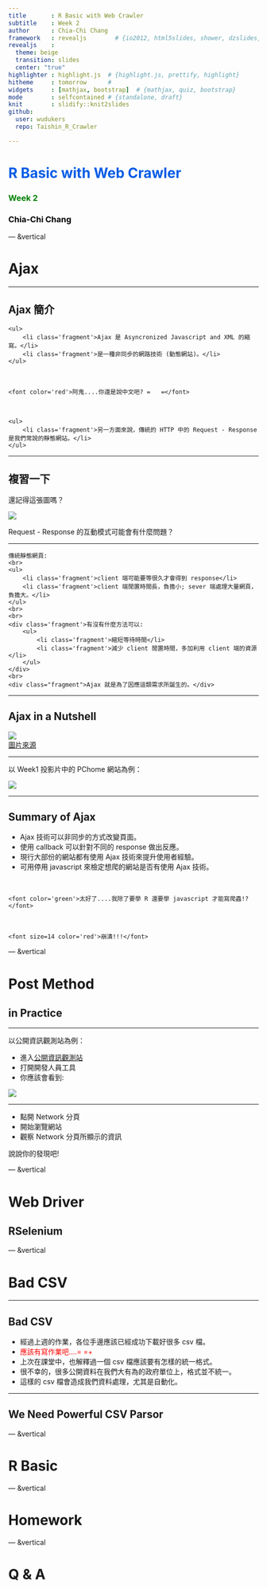 ```yaml
---
title       : R Basic with Web Crawler
subtitle    : Week 2
author      : Chia-Chi Chang
framework   : revealjs        # {io2012, html5slides, shower, dzslides, ...}
revealjs    : 
  theme: beige
  transition: slides
  center: "true"
highlighter : highlight.js  # {highlight.js, prettify, highlight}
hitheme     : tomorrow      # 
widgets     : [mathjax, bootstrap]  # {mathjax, quiz, bootstrap}
mode        : selfcontained # {standalone, draft}
knit        : slidify::knit2slides
github:
  user: wudukers
  repo: Taishin_R_Crawler

---
```


<h1>
  <font color=#005CE6>R Basic with Web Crawler</font>
</h1>
<h3>
  <font color="green">Week 2</font>
</h3>
<h3>
  <font color="black">Chia-Chi Chang</font>
</h3>

--- &vertical

# Ajax

***

## Ajax 簡介

<div align='left'>
	<ul>
		<li class='fragment'>Ajax 是 Asyncronized Javascript and XML 的縮寫。</li>
		<li class='fragment'>是一種非同步的網路技術 (動態網站)。</li>
	</ul>
</div>
<br>
<div class='fragment'>
	<font color='red'>阿鬼....你還是說中文吧? =   =</font>
</div>
<br>
<div align='left'>
	<ul>
		<li class='fragment'>另一方面來說，傳統的 HTTP 中的 Request - Response 是我們常說的靜態網站。</li>
	</ul>
</div>

***

## 複習一下

還記得這張圖嗎？

![](assets/img/http.png)

<div class='fragment'>Request - Response 的互動模式可能會有什麼問題？</div>

***

<div align='left'>
	傳統靜態網頁:
	<br>
	<ul>
		<li class='fragment'>client 端可能要等很久才會得到 response</li>
		<li class='fragment'>client 端閒置時間長，負擔小; sever 端處理大量網頁，負擔大。</li>
	</ul>
	<br>
	<br>
	<div class='fragment'>有沒有什麼方法可以:
		<ul>
			<li class='fragment'>縮短等待時間</li>
			<li class='fragment'>減少 client 閒置時間，多加利用 client 端的資源</li>
		</ul>
	</div>
	<br>
	<div class="fragment">Ajax 就是為了因應這類需求所誕生的。</div>
</div>

***

## Ajax in a Nutshell

![](assets/img/ajax.gif)
<br>
[圖片來源](http://www.javajazzup.com/issue10/page11.shtml)

***

以 Week1 投影片中的 PChome 網站為例：

<a href="http://24h.pchome.com.tw/prod/DRAH2G-A9005M2RZ">
	<img src="assets/img/pchome_json.png">
</a>


***

## Summary of Ajax

<ul>
	<li class='fragment'>Ajax 技術可以非同步的方式改變頁面。</li>
	<li class='fragment'>使用 callback 可以針對不同的 response 做出反應。</li>
	<li class='fragment'>現行大部份的網站都有使用 Ajax 技術來提升使用者經驗。</li>
	<li class='fragment'>可用停用 javascript 來檢定想爬的網站是否有使用 Ajax 技術。</li>
</ul>
<br>
<div class='fragment'>
	<font color='green'>太好了....我除了要學 R 還要學 javascript 才能寫爬蟲!?</font>	
</div>
<br>
<div class='fragment'>
	<font size=14 color='red'>崩潰!!!</font>
</div>


--- &vertical

# Post Method 
## in Practice

***

以公開資訊觀測站為例：

- 進入[公開資訊觀測站](http://mops.twse.com.tw/mops/web/t51sb01)
- 打開開發人員工具
- 你應該會看到:

<img class="fragment" src="assets/img/mops.png">

***

- 點開 Network 分頁
- 開始瀏覽網站
- 觀察 Network 分頁所顯示的資訊

<div class='fragment'>說說你的發現吧!</div>

--- &vertical

# Web Driver 
## RSelenium

--- &vertical

# Bad CSV

***

## Bad CSV

<ul>
	<li class='fragment'>經過上週的作業，各位手邊應該已經成功下載好很多 csv 檔。</li>
	<li class='fragment'>
		<font color='red'>應該有寫作業吧....=   =+</font>
	</li>
	<li class='fragment'>上次在課堂中，也解釋過一個 csv 檔應該要有怎樣的統一格式。</li>
	<li class='fragment'>很不幸的，很多公開資料在我們大有為的政府單位上，格式並不統一。</li>
	<li class='fragment'>這樣的 csv 檔會造成我們資料處理，尤其是自動化。</li>	
</ul>

***

## We Need Powerful CSV Parsor

--- &vertical

# R Basic

--- &vertical

# Homework

--- &vertical

# Q & A
